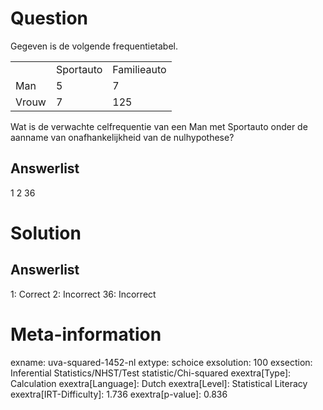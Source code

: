 Question
========

Gegeven is de volgende frequentietabel.

  ------- ----------- -------------
          Sportauto   Familieauto
  Man     5           7
  Vrouw   7           125
  ------- ----------- -------------

Wat is de verwachte celfrequentie van een Man met Sportauto onder de
aanname van onafhankelijkheid van de nulhypothese?

Answerlist
----------

1
2
36

Solution
========

Answerlist
----------

1: Correct
2: Incorrect
36: Incorrect

Meta-information
================
exname: uva-squared-1452-nl
extype: schoice
exsolution: 100
exsection: Inferential Statistics/NHST/Test statistic/Chi-squared
exextra[Type]: Calculation
exextra[Language]: Dutch
exextra[Level]: Statistical Literacy
exextra[IRT-Difficulty]: 1.736
exextra[p-value]: 0.836
